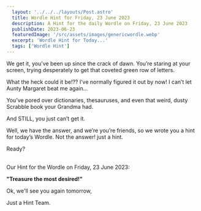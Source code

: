 ```yaml
---
  layout: '../../../layouts/Post.astro'
  title: Wordle Hint for Friday, 23 June 2023
  description: A Hint for the daily Wordle on Friday, 23 June 2023
  publishDate: 2023-06-23
  featuredImage: '/src/assets/images/genericwordle.webp'
  excerpt: 'Wordle Hint for Today...'
  tags: ['Wordle Hint']
---
```


  We get it, you’ve been up since the crack of dawn. You’re staring at your screen, trying desperately to get that coveted green row of letters. 

  What the heck could it be!??
  I’ve normally figured it out by now!
  I can’t let Aunty Margaret beat me again… 

  You’ve pored over dictionaries, thesauruses, and even that weird, dusty Scrabble book your Grandma had.

  And STILL, you just can’t get it. 

  Well, we have the answer, and we’re you’re friends, so we wrote you a hint for today’s Wordle.
  Not the answer! just a hint. 

  Ready?<br /><br />

  Our Hint for the Wordle on Friday, 23 June 2023:

  **"Treasure the most desired!"**

  Ok, we'll see you again tomorrow, 

  Just a Hint Team.
  